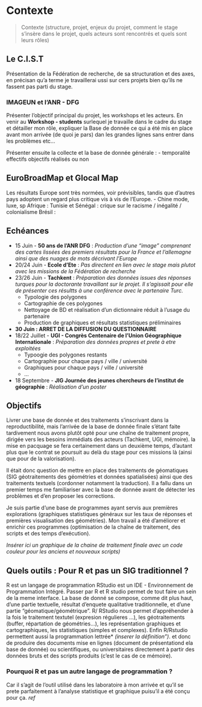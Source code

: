 # Contexte

> Contexte (structure, projet, enjeux du projet, comment le stage s'insère dans le projet, quels acteurs sont rencontrés et quels sont leurs rôles)

## Le C.I.S.T
 Présentation de la Fédération de recherche, de sa structuration et des axes, en précisan qu'a terme je travaillerai ussi sur cers projets bien qu'ils ne fassent pas parti du stage. 

### IMAGEUN et l'ANR - DFG 
 Présenter l'objectif principal du projet, les workshops et les acteurs. En venir au **Workshop - students** surlequel je travaille dans le cadre du stage et détailler mon rôle, expliquer la Base de donnée ce qui a été mis en place avant mon arrivée (de quoi je pars) dan les grandes lignes sans entrer dans les problèmes etc...
 
 Présenter ensuite la collecte et la base de donnée générale  :
  - temporalité
  effectifs
  objectifs réalisés ou non
  
## EuroBroadMap et Glocal Map

Les résultats Europe sont très normées, voir prévisibles, tandis que d'autres pays adoptent un regard plus critique vis à vis de l'Europe. - Chine mode, luxe, sp Afrique : Tunisie et Sénégal : crique sur le racisme / inégalité / colonialisme Brésil :

## Echéances

-   15 Juin - **50 ans de l'ANR DFG** : *Production d'une "image" comprenant des cartes lissées des premiers résultats pour la France et l'allemagne ainsi que des nuages de mots décrivant l'Europe*
-   20/24 Juin - **Ecole d'Ete** : *Pas directent en lien avec le stage mais plutot avec les missions de la Fédération de recherche*
-   23/26 Juin - **Tachkent** : *Préparation des données issues des réponses turques pour la doctorante travaillant sur le projet. Il s'agissait pour elle de présenter ces résultts à une conférence avec le partenaire Turc.*
    -   Typologie des polygones
    -   Cartographie de ces polygones
    -   Nettoyage de BD et réalisation d'un dictionnaire réduit à l'usage du partenaire
    -   Production de graphiques et résultats statistiques préliminaires
-   **30 Juin : ARRET DE LA DIFFUSION DU QUESTIONNAIRE**
-   18/22 Juillet - **UGI - Congrès Centenaire de l'Union Géographique Internationale** : *Préparation des données propres et prete à etre exploitées*
    -   Typoogie des polygones restants
    -   Cartographie pour chaque pays / ville / université
    -   Graphiques pour chaque pays / ville / université
    -   ...
-   18 Septembre - **JIG Journée des jeunes chercheurs de l'institut de géographie** : *Réalisation d'un poster*

## Objectifs
Livrer une base de donnée et des traitements s'inscrivant dans la reproductibilité, mais l'arrivée de la base de donnée finale s’étant faite tardivement nous avons plutôt opté pour une chaîne de traitement propre, dirigée vers les besoins immédiats des acteurs (Tachkent, UGI,  mémoire). la mise en pacquage se fera certainement dans un deuxième temps, d’autant plus que le contrat se poursuit au delà du stage pour ces missions là (ainsi que pour de la valorisation).


Il était donc question de mettre en place des traitements de géomatiques (SIG géotraitements des géométries et données spatialisées) ainsi que des traitements textuels (cordonner notamment la traduction). 
Il a fallu dans un premier temps me familiariser avec la base de donnée avant de détecter les problèmes et d'en proposer les corrections. 

Je suis partie d'une base de programmes ayant servis aux premières explorations (graphiques statistiques généraux sur les taux de réponses et premières visualisation des géométries). Mon travail a été d'améliorer et enrichir ces programmes (optimisation de la chaîne de traitement, des scripts et des temps d'exécution).

*Insérer ici un graphique de la chaine de traitement finale avec un code couleur pour les anciens et nouveaux scripts)*



## Quels outils : Pour R et pas un SIG traditionnel ?

R est un langage de programmation 
RStudio est un IDE - Environnement de Programmation Intégré. 
 Passer par R et R studio permet de tout faire un sein de la meme interface. La base de donné se compose, comme dit plus haut,  d'une partie textuelle, résultat d'enquete qualitative traditionnelle, et d'une partie "géomatique/géométrique". R/ RStudio nous permet d'appréhender à la fois le traitement textutel (expresion régulieres ...), les géotraitements (buffer, répartation de géométries...), les représentation graphiques et cartographiques, les statistiques (simples et complexes). 
 Enfin R/Rstudio permettent aussi la programmation lettrée* *(inserer la définition")*.  et donc de produire des documents mise en lignes (document de présentationd ela base de donnée) ou scientifiques, ou universitaires directement à partir des données bruts et des scripts produits (c'est le cas de ce mémoire). 
 
### Pourquoi R et pas un autre langage de programmation ? 
 Car il s'agit de l'outil utilisé dans les laboratoire à mon arrivée et qu'il se prete parfaitement à l'analyse statistique et graphique puisu'il a été conçu pour ça. *ref*
 
 